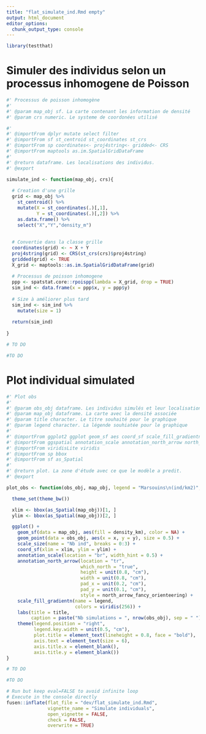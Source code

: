 ```yaml
---
title: "flat_simulate_ind.Rmd empty"
output: html_document
editor_options: 
  chunk_output_type: console
---
```


```r
library(testthat)
```

<!--
 You need to run the 'description' chunk in the '0-dev_history.Rmd' file before continuing your code there.
-->

# Simuler des individus selon un processus inhomogene de Poisson

```r

#' Processus de poisson inhomogène
#'
#' @param map_obj sf. La carte contenant les information de densité
#' @param crs numeric. Le systeme de coordonées utilisé

#'
#' @importFrom dplyr mutate select filter
#' @importFrom sf st_centroid st_coordinates st_crs
#' @importFrom sp coordinates<- proj4string<- gridded<- CRS
#' @importFrom maptools as.im.SpatialGridDataFrame
#'
#' @return dataframe. Les localisations des individus.
#' @export

simulate_ind <- function(map_obj, crs){
  
  # Creation d'une grille
  grid <- map_obj %>%
    st_centroid() %>%
    mutate(X = st_coordinates(.)[,1],
           Y = st_coordinates(.)[,2]) %>%
    as.data.frame() %>%
    select("X","Y","density_m")
  
  
  # Convertie dans la classe grille
  coordinates(grid) <- ~ X + Y
  proj4string(grid) <- CRS(st_crs(crs)$proj4string)
  gridded(grid) <- TRUE
  X_grid <- maptools::as.im.SpatialGridDataFrame(grid)
  
  # Processus de poisson inhomogene
  ppp <- spatstat.core::rpoispp(lambda = X_grid, drop = TRUE)
  sim_ind <- data.frame(x = ppp$x, y = ppp$y)
  
  # Size à améliorer plus tard
  sim_ind <- sim_ind %>%
    mutate(size = 1)
  
  return(sim_ind)
  
}
```

```r
# TO DO
```

```r
#TO DO 
```


# Plot individual simulated


```r

#' Plot obs
#'
#' @param obs_obj dataframe. Les individus simulés et leur localisation. 
#' @param map_obj dataframe. La carte avec la densité associée
#' @param title character. Le titre souhaité pour le graphique
#' @param legend character. La légende souhiatée pour le graphique
#'
#' @importFrom ggplot2 ggplot geom_sf aes coord_sf scale_fill_gradientn geom_point scale_size labs theme element_text element_blank theme_set theme_bw unit
#' @importFrom ggspatial annotation_scale annotation_north_arrow north_arrow_fancy_orienteering
#' @importFrom viridisLite viridis
#' @importFrom sp bbox
#' @importFrom sf as_Spatial
#'
#' @return plot. La zone d'étude avec ce que le modèle a predit.
#' @export 

plot_obs <- function(obs_obj, map_obj, legend = "Marsouins\n(ind/km2)", title = ""){

  theme_set(theme_bw())

  xlim <- bbox(as_Spatial(map_obj))[1, ]
  ylim <- bbox(as_Spatial(map_obj))[2, ]

  ggplot() +
    geom_sf(data = map_obj, aes(fill = density_km), color = NA) +
    geom_point(data = obs_obj, aes(x = x, y = y), size = 0.5) +
    scale_size(name = "Nb ind", breaks = 0:3) +
    coord_sf(xlim = xlim, ylim = ylim) +
    annotation_scale(location = "br", width_hint = 0.5) +
    annotation_north_arrow(location = "tr",
                           which_north = "true",
                           height = unit(0.8, "cm"),
                           width = unit(0.8, "cm"),
                           pad_x = unit(0.2, "cm"),
                           pad_y = unit(0.1, "cm"),
                           style = north_arrow_fancy_orienteering) +
    scale_fill_gradientn(name = legend,
                         colors = viridis(256)) +
    labs(title = title,
         caption = paste("Nb simulations = ", nrow(obs_obj), sep = " ")) +
    theme(legend.position = "right",
          legend.key.width = unit(0.5, "cm"),
          plot.title = element_text(lineheight = 0.8, face = "bold"),
          axis.text = element_text(size = 6),
          axis.title.x = element_blank(),
          axis.title.y = element_blank())
}
```

```r
# TO DO
```

```r
#TO DO 
```


```r
# Run but keep eval=FALSE to avoid infinite loop
# Execute in the console directly
fusen::inflate(flat_file = "dev/flat_simulate_ind.Rmd", 
               vignette_name = "Simulate individuals",
               open_vignette = FALSE,
               check = FALSE,
               overwrite = TRUE)
```
